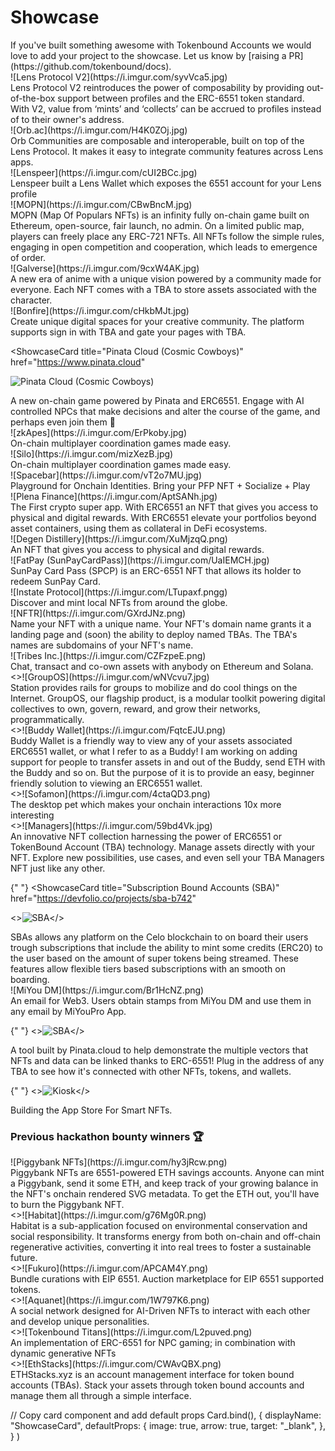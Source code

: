 
# Showcase

<Callout emoji="✍🏽" type="info">
  If you've built something awesome with Tokenbound Accounts we would love to
  add your project to the showcase. Let us know by [raising a
  PR](https://github.com/tokenbound/docs).
</Callout>

<div className="showcase">
<Cards>

<ShowcaseCard title="Lens Protocol V2" href="https://www.lens.xyz/">
  ![Lens Protocol V2](https://i.imgur.com/syvVca5.jpg)
  <div className="description">
    Lens Protocol V2 reintroduces the power of composability by providing
    out-of-the-box support between profiles and the ERC-6551 token standard.
    With V2, value from ‘mints’ and ‘collects’ can be accrued to profiles
    instead of to their owner's address.
  </div>
</ShowcaseCard>
<ShowcaseCard title="Orb" href="https://www.orb.ac/">
  ![Orb.ac](https://i.imgur.com/H4K0ZOj.jpg)
  <div className="description">
    Orb Communities are composable and interoperable, built on top of the Lens
    Protocol. It makes it easy to integrate community features across Lens apps.
  </div>
</ShowcaseCard>

<ShowcaseCard title="Lenspeer" href="https://lenspeer.com/">
  ![Lenspeer](https://i.imgur.com/cUI2BCc.jpg)
  <div className="description">
    Lenspeer built a Lens Wallet which exposes the 6551 account for your Lens
    profile
  </div>
</ShowcaseCard>

<ShowcaseCard title="MOPN" href="https://www.mopn.xyz/">
  ![MOPN](https://i.imgur.com/CBwBncM.jpg)
  <div className="description">
    MOPN (Map Of Populars NFTs) is an infinity fully on-chain game built on
    Ethereum, open-source, fair launch, no admin. On a limited public map,
    players can freely place any ERC-721 NFTs. All NFTs follow the simple rules,
    engaging in open competition and cooperation, which leads to emergence of
    order.
  </div>
</ShowcaseCard>

<ShowcaseCard title="Galverse" href="https://www.bonfire.xyz">
  ![Galverse](https://i.imgur.com/9cxW4AK.jpg)
  <div className="description">
    A new era of anime with a unique vision powered by a community made for
    everyone. Each NFT comes with a TBA to store assets associated with the
    character.
  </div>
</ShowcaseCard>

<ShowcaseCard title="Bonfire" href="https://www.bonfire.xyz">
  ![Bonfire](https://i.imgur.com/cHkbMJt.jpg)
  <div className="description">
    Create unique digital spaces for your creative community. The platform
    supports sign in with TBA and gate your pages with TBA.
  </div>
</ShowcaseCard>

<ShowcaseCard
  title="Pinata Cloud (Cosmic Cowboys)"
  href="https://www.pinata.cloud"
>
  ![Pinata Cloud (Cosmic Cowboys)](https://i.imgur.com/GrYb5pm.jpg)
  <div className="description">
    A new on-chain game powered by Pinata and ERC6551. Engage with AI controlled
    NPCs that make decisions and alter the course of the game, and perhaps even
    join them 👀
  </div>
</ShowcaseCard>

<ShowcaseCard title="zkApes" href="https://zkape.io">
  ![zkApes](https://i.imgur.com/ErPkoby.jpg)
  <div className="description">
    On-chain multiplayer coordination games made easy.
  </div>
</ShowcaseCard>
<ShowcaseCard title="Silo.gg" href="https://silo.gg">
  ![Silo](https://i.imgur.com/mizXezB.jpg)
  <div className="description">
    On-chain multiplayer coordination games made easy.
  </div>
</ShowcaseCard>
<ShowcaseCard title="Spacebar" href="https://www.spacebar.xyz">
  ![Spacebar](https://i.imgur.com/vT2o7MU.jpg)
  <div className="description">
    Playground for Onchain Identities. Bring your PFP NFT + Socialize + Play
  </div>
</ShowcaseCard>
<ShowcaseCard title="Plena Finance" href="link3.to/plenafinance">
  ![Plena Finance](https://i.imgur.com/AptSANh.jpg)
  <div className="description">
    The First crypto super app. With ERC6551 an NFT that gives you access to
    physical and digital rewards. With ERC6551 elevate your portfolios beyond
    asset containers, using them as collateral in DeFi ecosystems.
  </div>
</ShowcaseCard>
<ShowcaseCard title="Degen Distillery" href="https://www.degendistillery.com">
  ![Degen Distillery](https://i.imgur.com/XuMjzqQ.png)
  <div className="description">
    An NFT that gives you access to physical and digital rewards.
  </div>
</ShowcaseCard>
<ShowcaseCard title="FatPay (SunPayCardPass)" href="https://www.fatpay.org">
  ![FatPay (SunPayCardPass)](https://i.imgur.com/UaIEMCH.jpg)
  <div className="description">
    SunPay Card Pass (SPCP) is an ERC-6551 NFT that allows its holder to redeem
    SunPay Card.
  </div>
</ShowcaseCard>
<ShowcaseCard title="Instate Protocol" href="https://instate.vercel.app/map">
  ![Instate Protocol](https://i.imgur.com/LTupaxf.pngg)
  <div className="description">
    Discover and mint local NFTs from around the globe.
  </div>
</ShowcaseCard>
<ShowcaseCard
  title="NFTR - the NFT name registry"
  href="https://www.nftr.name/"
>
  ![NFTR](https://i.imgur.com/GXrdJNz.png)
  <div className="description">
    Name your NFT with a unique name. Your NFT's domain name grants it a landing
    page and (soon) the ability to deploy named TBAs. The TBA's names are
    subdomains of your NFT's name.
  </div>
</ShowcaseCard>
<ShowcaseCard title="Tribes Inc." href="https://www.tribes.xyz/">
  ![Tribes Inc.](https://i.imgur.com/CZFzpeE.png)
  <div className="description">
    Chat, transact and co-own assets with anybody on Ethereum and Solana.
  </div>
</ShowcaseCard>
<ShowcaseCard
  title="GroupOS by Station Network"
  href="https://station.mirror.xyz/wV3sS2WN8DymlBtRVa5tn6tLxQx3mu_6rEdoydy_SGU"
>
  <>![GroupOS](https://i.imgur.com/wNVcvu7.jpg)</>
  <div className="description">
    Station provides rails for groups to mobilize and do cool things on the
    Internet. GroupOS, our flagship product, is a modular toolkit powering
    digital collectives to own, govern, reward, and grow their networks,
    programmatically.
  </div>
</ShowcaseCard>
<ShowcaseCard title="Buddy Wallet" href="https://buddywallet.io">
  <>![Buddy Wallet](https://i.imgur.com/FqtcEJU.png)</>
  <div className="description">
    Buddy Wallet is a friendly way to view any of your assets associated ERC6551
    wallet, or what I refer to as a Buddy! I am working on adding support for
    people to transfer assets in and out of the Buddy, send ETH with the Buddy
    and so on. But the purpose of it is to provide an easy, beginner friendly
    solution to viewing an ERC6551 wallet.
  </div>
</ShowcaseCard>
<ShowcaseCard title="Sofamon" href="https://sofamon.xyz/">
  <>![Sofamon](https://i.imgur.com/4ctaQD3.png)</>
  <div className="description">
    The desktop pet which makes your onchain interactions 10x more interesting
  </div>
</ShowcaseCard>
<ShowcaseCard title="The Managers" href="https://themanagers.wtf/">
  <>![Managers](https://i.imgur.com/59bd4Vk.jpg)</>
  <div className="description">
    An innovative NFT collection harnessing the power of ERC6551 or TokenBound
    Account (TBA) technology. Manage assets directly with your NFT. Explore new
    possibilities, use cases, and even sell your TBA Managers NFT just like any
    other.
  </div>
</ShowcaseCard>

{" "}
<ShowcaseCard
  title="Subscription Bound Accounts (SBA)"
  href="https://devfolio.co/projects/sba-b742"
>
  <>![SBA](https://i.imgur.com/ftZpq7X.png)</>
  <div className="description">
    SBAs allows any platform on the Celo blockchain to on board their users
    trough subscriptions that include the ability to mint some credits (ERC20)
    to the user based on the amount of super tokens being streamed. These
    features allow flexible tiers based subscriptions with an smooth on
    boarding.
  </div>
</ShowcaseCard>
<ShowcaseCard title="MiYou DM" href="https://dm.miyou.io">
  ![MiYou DM](https://i.imgur.com/Br1HcNZ.png)
  <div className="description">
    An email for Web3. Users obtain stamps from MiYou DM and use them in any
    email by MiYouPro App.
  </div>
</ShowcaseCard>

{" "}
<ShowcaseCard title="Tokengraph.cloud" href="https://tokengraph.cloud">
  <>![SBA](https://tokengraph.cloud/social-card.png)</>
  <div className="description">
    A tool built by Pinata.cloud to help demonstrate the multiple vectors that
    NFTs and data can be linked thanks to ERC-6551! Plug in the address of any
    TBA to see how it's connected with other NFTs, tokens, and wallets.
  </div>
</ShowcaseCard>

{" "}
<ShowcaseCard title="Kiosk" href="https://tbkiosk.xyz/projects">
  <>![Kiosk](https://i.imgur.com/AY4Cu6Q.png)</>
  <div className="description">Building the App Store For Smart NFTs.</div>
</ShowcaseCard>

</Cards>
</div>

### Previous hackathon bounty winners 🏆

<div className="showcase">
  <Cards>
    <ShowcaseCard
      title="Piggybank NFTs"
      href="https://ethglobal.com/showcase/piggybank-6551-nft-e2ai5"
    >
      ![Piggybank NFTs](https://i.imgur.com/hy3jRcw.png)
      <div className="description">
        Piggybank NFTs are 6551-powered ETH savings accounts. Anyone can mint a
        Piggybank, send it some ETH, and keep track of your growing balance in
        the NFT's onchain rendered SVG metadata. To get the ETH out, you'll have
        to burn the Piggybank NFT.
      </div>
    </ShowcaseCard>
    <ShowcaseCard
      title="Habitat"
      href="https://ethglobal.com/showcase/habitat-zpg07"
    >
      <>![Habitat](https://i.imgur.com/g76Mg0R.png)</>
      <div className="description">
        Habitat is a sub-application focused on environmental conservation and
        social responsibility. It transforms energy from both on-chain and
        off-chain regenerative activities, converting it into real trees to
        foster a sustainable future.
      </div>
    </ShowcaseCard>
    <ShowcaseCard
      title="Fukuro"
      href="https://ethglobal.com/showcase/fukuro-3cdwv"
    >
      <>![Fukuro](https://i.imgur.com/APCAM4Y.png)</>
      <div className="description">
        Bundle curations with EIP 6551. Auction marketplace for EIP 6551
        supported tokens.
      </div>
    </ShowcaseCard>
    <ShowcaseCard
      title="Aquanet"
      href="https://ethglobal.com/showcase/aquanet-dzz2c"
    >
      <>![Aquanet](https://i.imgur.com/1W797K6.png)</>
      <div className="description">
        A social network designed for AI-Driven NFTs to interact with each other
        and develop unique personalities.
      </div>
    </ShowcaseCard>
    <ShowcaseCard
      title="Tokenbound Titans"
      href="https://ethglobal.com/showcase/tokenbound-titans-5w6oq"
    >
      <>![Tokenbound Titans](https://i.imgur.com/L2puved.png)</>
      <div className="description">
        An implementation of ERC-6551 for NPC gaming; in combination with
        dynamic generative NFTs
      </div>
    </ShowcaseCard>
    <ShowcaseCard
      title="ETHStacks"
      href="https://ethglobal.com/showcase/ethstacks-gdtth"
    >
      <>![EthStacks](https://i.imgur.com/CWAvQBX.png)</>
      <div className="description">
        ETHStacks.xyz is an account management interface for token bound
        accounts (TBAs). Stack your assets through token bound accounts and
        manage them all through a simple interface.
      </div>
    </ShowcaseCard>
  </Cards>
</div>

  // Copy card component and add default props
  Card.bind(),
  {
    displayName: "ShowcaseCard",
    defaultProps: {
      image: true,
      arrow: true,
      target: "_blank",
    },
  }
)

<style global jsx>{`
  .showcase img {
    aspect-ratio: 12/6.3;
    object-fit: cover;
  }
  .showcase .description {
    padding: 20px;
  }
`}</style>
